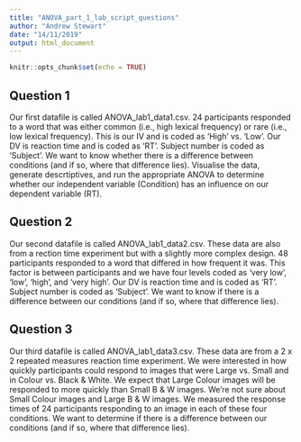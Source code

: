 ```yaml
---
title: "ANOVA_part_1_lab_script_questions"
author: "Andrew Stewart"
date: "14/11/2019"
output: html_document
---
```


```r
knitr::opts_chunk$set(echo = TRUE)
```

## Question 1

Our first datafile is called ANOVA_lab1_data1.csv. 24 participants responded to a word that was either common (i.e., high lexical frequency) or rare (i.e., low lexical frequency).  This is our IV and is coded as 'High' vs. 'Low'.  Our DV is reaction time and is coded as 'RT'. Subject number is coded as 'Subject'. We want to know whether there is a difference between conditions (and if so, where that difference lies). Visualise the data, generate descrtiptives, and run the appropriate ANOVA to determine whether our independent variable (Condition) has an influence on our dependent variable (RT).

## Question 2

Our second datafile is called ANOVA_lab1_data2.csv. These data are also from a rection time experiment but with a slightly more complex design.  48 participants responded to a word that differed in how frequent it was.  This factor is between participants and we have four levels coded as 'very low', 'low', 'high', and 'very high'.  Our DV is reaction time and is coded as 'RT'. Subject number is coded as 'Subject'. We want to know if there is a difference between our conditions (and if so, where that difference lies).

## Question 3

Our third datafile is called ANOVA_lab1_data3.csv. These data are from a 2 x 2 repeated measures reaction time experiment.  We were interested in how quickly participants could respond to images that were Large vs. Small and in Colour vs. Black & White.  We expect that Large Colour images will be responded to more quickly than Small B & W images.  We're not sure about Small Colour images and Large B & W images.  We measured the response times of 24 participants responding to an image in each of these four conditions.  We want to determine if there is a difference between our conditions (and if so, where that difference lies).
